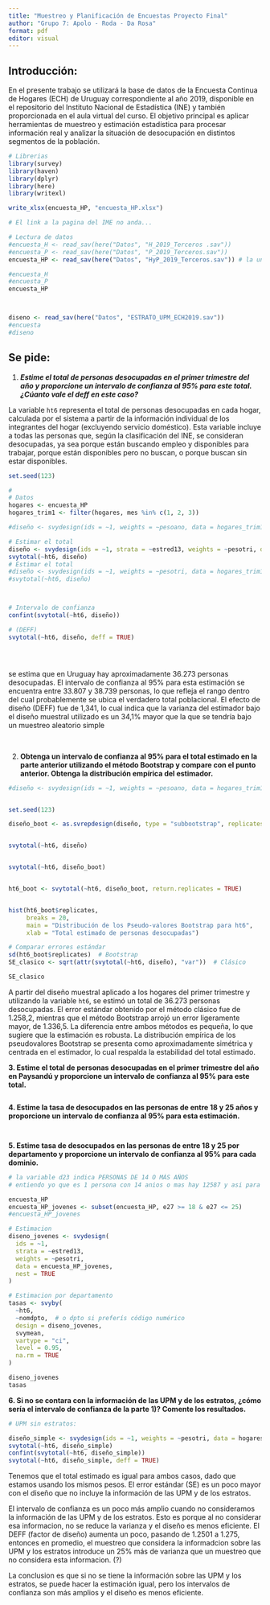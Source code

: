 ```yaml
---
title: "Muestreo y Planificación de Encuestas Proyecto Final"
author: "Grupo 7: Apolo - Roda - Da Rosa"
format: pdf
editor: visual
---
```


## Introducción:

En el presente trabajo se utilizará la base de datos de la Encuesta Continua de Hogares (ECH) de Uruguay correspondiente al año 2019, disponible en el repositorio del Instituto Nacional de Estadística (INE) y también proporcionada en el aula virtual del curso. El objetivo principal es aplicar herramientas de muestreo y estimación estadística para procesar información real y analizar la situación de desocupación en distintos segmentos de la población.

```r
# Librerias
library(survey)
library(haven)
library(dplyr)
library(here)
library(writexl)

write_xlsx(encuesta_HP, "encuesta_HP.xlsx")
```

```r
# El link a la pagina del IME no anda...

# Lectura de datos
#encuesta_H <- read_sav(here("Datos", "H_2019_Terceros .sav"))
#encuesta_P <- read_sav(here("Datos", "P_2019_Terceros.sav"))
encuesta_HP <- read_sav(here("Datos", "HyP_2019_Terceros.sav")) # la union de los dos anteriores

#encuesta_H
#encuesta_P
encuesta_HP



diseno <- read_sav(here("Datos", "ESTRATO_UPM_ECH2019.sav"))
#encuesta
#diseno
```

## Se pide:

1.  ***Estime el total de personas desocupadas en el primer trimestre del año y proporcione un intervalo de confianza al 95% para este total. ¿Cúanto vale el deff en este caso?\
    ***

La variable `ht6` representa el total de personas desocupadas en cada hogar, calculada por el sistema a partir de la información individual de los integrantes del hogar (excluyendo servicio doméstico). Esta variable incluye a todas las personas que, según la clasificación del INE, se consideran desocupadas, ya sea porque están buscando empleo y disponibles para trabajar, porque están disponibles pero no buscan, o porque buscan sin estar disponibles.\

```r
set.seed(123)

#
# Datos
hogares <- encuesta_HP
hogares_trim1 <- filter(hogares, mes %in% c(1, 2, 3))

#diseño <- svydesign(ids = ~1, weights = ~pesoano, data = hogares_trim1)

# Estimar el total
diseño <- svydesign(ids = ~1, strata = ~estred13, weights = ~pesotri, data = hogares_trim1)
svytotal(~ht6, diseño)
# Estimar el total
#diseño <- svydesign(ids = ~1, weights = ~pesotri, data = hogares_trim1)
#svytotal(~ht6, diseño)



# Intervalo de confianza
confint(svytotal(~ht6, diseño))

# (DEFF)
svytotal(~ht6, diseño, deff = TRUE)




```

```r

```


se estima que en Uruguay hay aproximadamente 36.273 personas desocupadas. El intervalo de confianza al 95% para esta estimación se encuentra entre 33.807 y 38.739 personas, lo que refleja el rango dentro del cual probablemente se ubica el verdadero total poblacional. El efecto de diseño (DEFF) fue de 1,341, lo cual indica que la varianza del estimador bajo el diseño muestral utilizado es un 34,1% mayor que la que se tendría bajo un muestreo aleatorio simple

\







2.  **Obtenga un intervalo de confianza al 95% para el total estimado en la parte anterior utilizando el método Bootstrap y compare con el punto anterior. Obtenga la distribución empírica del estimador.**

```r

#diseño <- svydesign(ids = ~1, weights = ~pesoano, data = hogares_trim1)


set.seed(123)

diseño_boot <- as.svrepdesign(diseño, type = "subbootstrap", replicates = 500)


svytotal(~ht6, diseño)


svytotal(~ht6, diseño_boot)


ht6_boot <- svytotal(~ht6, diseño_boot, return.replicates = TRUE)


hist(ht6_boot$replicates,
     breaks = 20,
     main = "Distribución de los Pseudo-valores Bootstrap para ht6",
     xlab = "Total estimado de personas desocupadas")

# Comparar errores estándar
sd(ht6_boot$replicates)  # Bootstrap
SE_clasico <- sqrt(attr(svytotal(~ht6, diseño), "var"))  # Clásico

SE_clasico


```

A partir del diseño muestral aplicado a los hogares del primer trimestre y utilizando la variable `ht6`, se estimó un total de 36.273 personas desocupadas. El error estándar obtenido por el método clásico fue de 1.258,2, mientras que el método Bootstrap arrojó un error ligeramente mayor, de 1.336,5. La diferencia entre ambos métodos es pequeña, lo que sugiere que la estimación es robusta. La distribución empírica de los pseudovalores Bootstrap se presenta como aproximadamente simétrica y centrada en el estimador, lo cual respalda la estabilidad del total estimado.

**3. Estime el total de personas desocupadas en el primer trimestre del año en Paysandú y proporcione un intervalo de confianza al 95% para este total.**

```r

```

**4. Estime la tasa de desocupados en las personas de entre 18 y 25 años y proporcione un intervalo de confianza al 95% para esta estimación.**

```r


```

```r

```

**5. Estime tasa de desocupados en las personas de entre 18 y 25 por departamento y proporcione un intervalo de confianza al 95% para cada dominio.**

```r
# la variable d23 indica PERSONAS DE 14 O MÁS AÑOS
# entiendo yo que es 1 persona con 14 anios o mas hay 12587 y asi para los demas

encuesta_HP
encuesta_HP_jovenes <- subset(encuesta_HP, e27 >= 18 & e27 <= 25)
#encuesta_HP_jovenes

# Estimacion
diseno_jovenes <- svydesign(
  ids = ~1,
  strata = ~estred13,
  weights = ~pesotri,
  data = encuesta_HP_jovenes,
  nest = TRUE
)

# Estimacion por departamento
tasas <- svyby(
  ~ht6,
  ~nomdpto,  # o dpto si preferís código numérico
  design = diseno_jovenes,
  svymean,
  vartype = "ci",
  level = 0.95,
  na.rm = TRUE
)

diseno_jovenes
tasas

```



**6. Si no se contara con la información de las UPM y de los estratos, ¿cómo sería el intervalo de confianza de la parte 1)? Comente los resultados.**

```r
# UPM sin estratos:

diseño_simple <- svydesign(ids = ~1, weights = ~pesotri, data = hogares_trim1)
svytotal(~ht6, diseño_simple)
confint(svytotal(~ht6, diseño_simple))
svytotal(~ht6, diseño_simple, deff = TRUE)

```

Tenemos que el total estimado es igual para ambos casos, dado que estamos usando los mismos pesos. El error estándar (SE) es un poco mayor con el diseño que no incluye la información de las UPM y de los estratos.

El intervalo de confianza es un poco más amplio cuando no consideramos la información de las UPM y de los estratos. Esto es porque al no considerar esa informacion, no se reduce la varianza y el diseño es menos eficiente.  El DEFF (factor de diseño) aumenta un poco, pasando de 1.2501 a 1.275, entonces en promedio, el muestreo que considera la informadcion sobre las UPM y los estratos introduce un 25% más de varianza que un muestreo que no considera esta informacion. (?)


La conclusion es que si no se tiene la información sobre las UPM y los estratos, se puede hacer la estimación igual, pero los intervalos de confianza son más amplios y el diseño es menos eficiente.









```r

```
